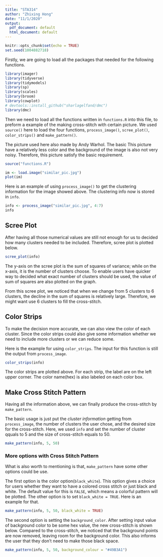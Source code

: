 ```yaml
---
title: "STA314"
author: "Zhixing Hong"
date: "11/1/2020"
output:
  pdf_document: default
  html_document: default
---
```


```r
knitr::opts_chunk$set(echo = TRUE)
set.seed(1004882718)
```

Firstly, we are going to load all the packages that needed for the following functions. 
```r
library(imager) 
library(tidyverse) 
library(tidymodels) 
library(sp) 
library(scales)
library(broom)
library(cowplot)
# devtools::install_github("sharlagelfand/dmc") 
library(dmc)
```

Then we need to load all the functions written in `functions.R` into this file, to preform a example of the making cross-stitch with certain picture. We used `source()` here to load the four functions, `process_image()`, `scree_plot()`, `color_strips()` and `make_pattern()`.

The picture used here also made by Andy Warhol. The basic This picture have a relatively less color and the background of the image is also not very noisy. Therefore, this picture satisfy the basic requirement. 
```r
source("functions.R")

im <- load.image("similar_pic.jpg")
plot(im)
```

Here is an example of using `process_image()` to get the clustering information for the image showed above. The clustering info now is stored in `info`.
```r
info <- process_image("similar_pic.jpg", 4:7)
info
```


## Scree Plot
After having all those numerical values are still not enough for us to decided how many clusters needed to be included. Therefore, scree plot is plotted below.
```r
scree_plot(info)
```
The y-axis on the scree plot is the sum of squares of variance; while on the x-axis, it is the number of clusters
choose. To enable users have quicker way to decided what exact number of clusters should be used, the value of sum of squares are also plotted on the graph.

From this scree plot, we noticed that when we change from 5 clusters to 6 clusters, the decline in the sum of squares is relatively large. Therefore, we might want use 6 clusters to fill the cross-stitch.


## Color Strips
To make the decision more accurate, we can also view the color of each cluster. Since the color strips could also give some information whether we need to include more clusters or we can reduce some.

Here is the example for using `color_strips`. The input for this function is still the output from `process_image`.
```r
color_strips(info)
```
The color strips are plotted above. For each strip, the label are on the left upper corner. The color name(hex) is also labeled on each color box.


## Make Cross Stitch Pattern
Having all the information above, we can finally produce the cross-stitch by `make_pattern`.

The basic usage is just put the *cluster information* getting from `process_image`, the number of clusters the user chose, and the desired size for the cross-stitch. Here, we used `info` and set the number of cluster qquals to 5 and the size of cross-stitch equals to 50.
```r
make_pattern(info, 5, 50)
```
\newpage

### More options with Cross Stitch Pattern

What is also worth to mentioning is that, `make_pattern` have some other options could be use.

The first option is the color option(`black_white`). This option gives a choice for users whether they want to have a colored cross stitch or just black and white. The default value for this is `FALSE`, which means a colorful pattern will be plotted. The other option is to set `black_white = TRUE`. Here is an example for that.
```r
make_pattern(info, 5, 50, black_white = TRUE)
```

\newpage
The second option is setting the `background_color`. After setting input value of background color to be some hex value, the new cross-stitch is shown below. Compared to the cross-stitch, we noticed that the background points are now removed, leaving room for the background color. This also informs the user that they don't need to make those black space.
```r
make_pattern(info, 5, 50, background_colour = "#49B3A1")
```











